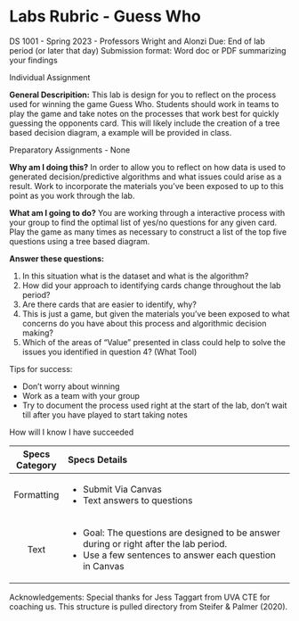 # Labs Rubric - Guess Who

DS 1001 - Spring 2023 - Professors Wright and Alonzi Due: End of lab period (or later that day) Submission format: Word doc or PDF summarizing your findings

Individual Assignment

**General Descripition:** This lab is design for you to reflect on the process used for winning the game Guess Who. Students should work in teams to play the game and take notes on the processes that work best for quickly guessing the opponents card. This will likely include the creation of a tree based decision diagram, a example will be provided in class.

Preparatory Assignments - None

**Why am I doing this?** In order to allow you to reflect on how data is used to generated decision/predictive algorithms and what issues could arise as a result. Work to incorporate the materials you've been exposed to up to this point as you work through the lab.

**What am I going to do?** You are working through a interactive process with your group to find the optimal list of yes/no questions for any given card. Play the game as many times as necessary to construct a list of the top five questions using a tree based diagram.

**Answer these questions:**

1.  In this situation what is the dataset and what is the algorithm?
2.  How did your approach to identifying cards change throughout the lab period?
3.  Are there cards that are easier to identify, why?
4.  This is just a game, but given the materials you've been exposed to what concerns do you have about this process and algorithmic decision making?
5.  Which of the areas of "Value" presented in class could help to solve the issues you identified in question 4? (What Tool)

Tips for success:

-   Don't worry about winning
-   Work as a team with your group
-   Try to document the process used right at the start of the lab, don't wait till after you have played to start taking notes

How will I know I have succeeded

+-------------------+-----------------------------------------------------------------------------------------+
| Specs Category    | Specs Details                                                                           |
+:=================:+:========================================================================================+
| Formatting        | -   Submit Via Canvas                                                                   |
|                   | -   Text answers to questions                                                           |
+-------------------+-----------------------------------------------------------------------------------------+
| Text              | -   Goal: The questions are designed to be answer during or right after the lab period. |
|                   | -   Use a few sentences to answer each question in Canvas                               |
+-------------------+-----------------------------------------------------------------------------------------+

Acknowledgements: Special thanks for Jess Taggart from UVA CTE for coaching us. This structure is pulled directory from Steifer & Palmer (2020).